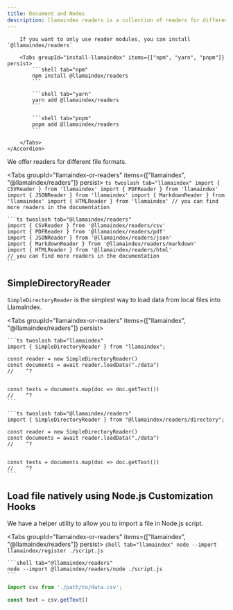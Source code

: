 ```yaml
---
title: Document and Nodes
description: llamaindex readers is a collection of readers for different file formats.
---
```




<Accordions>
	<Accordion title="Install @llamaindex/readers">

		If you want to only use reader modules, you can install `@llamaindex/readers`

		<Tabs groupId="install-llamaindex" items={["npm", "yarn", "pnpm"]} persist>
			```shell tab="npm"
			npm install @llamaindex/readers
			```

			```shell tab="yarn"
			yarn add @llamaindex/readers
			```

			```shell tab="pnpm"
			pnpm add @llamaindex/readers
			```

		</Tabs>
	</Accordion>
</Accordions>

We offer readers for different file formats.

<Tabs groupId="llamaindex-or-readers" items={["llamaindex", "@llamaindex/readers"]} persist>
	```ts twoslash tab="llamaindex"
	import { CSVReader } from 'llamaindex'
	import { PDFReader } from 'llamaindex'
	import { JSONReader } from 'llamaindex'
	import { MarkdownReader } from 'llamaindex'
	import { HTMLReader } from 'llamaindex'
	// you can find more readers in the documentation
	```

	```ts twoslash tab="@llamaindex/readers"
	import { CSVReader } from '@llamaindex/readers/csv'
	import { PDFReader } from '@llamaindex/readers/pdf'
	import { JSONReader } from '@llamaindex/readers/json'
	import { MarkdownReader } from '@llamaindex/readers/markdown'
	import { HTMLReader } from '@llamaindex/readers/html'
	// you can find more readers in the documentation
	```

</Tabs>

## SimpleDirectoryReader

`SimpleDirectoryReader` is the simplest way to load data from local files into LlamaIndex.

<Tabs groupId="llamaindex-or-readers" items={["llamaindex", "@llamaindex/readers"]} persist>

	```ts twoslash tab="llamaindex"
	import { SimpleDirectoryReader } from "llamaindex";

	const reader = new SimpleDirectoryReader()
	const documents = await reader.loadData("./data")
	//    ^?


	const texts = documents.map(doc => doc.getText())
	//    ^?
	```

	```ts twoslash tab="@llamaindex/readers"
	import { SimpleDirectoryReader } from "@llamaindex/readers/directory";

	const reader = new SimpleDirectoryReader()
	const documents = await reader.loadData("./data")
	//    ^?


	const texts = documents.map(doc => doc.getText())
	//    ^?
	```

</Tabs>

## Load file natively using Node.js Customization Hooks

We have a helper utility to allow you to import a file in Node.js script.

<Tabs groupId="llamaindex-or-readers" items={["llamaindex", "@llamaindex/readers"]} persist>
	```shell tab="llamaindex"
	node --import llamaindex/register ./script.js
	```

	```shell tab="@llamaindex/readers"
	node --import @llamaindex/readers/node ./script.js
	```
</Tabs>

```ts
import csv from './path/to/data.csv';

const text = csv.getText()
```
